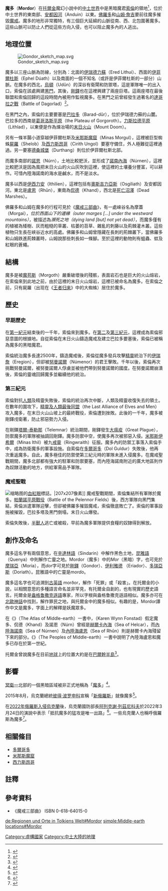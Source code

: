 {{noteTA
|G=LR
}}
{{Otheruses|subject=《[[魔戒|魔戒]]》中的地名|other=[[冥衛一|冥衛一]]上的一塊區域|魔多 (冥衛一)}}
{{中土大陸的地理
|name=魔多
|alias=
|description=索倫的領地
|time=[[第二紀元|第二紀元]]——[[第四紀元|第四紀元]]
|lord=[[索倫_(魔戒)|索倫]]
|location=[[安都因河|安都因河]]以東
|books=《[[魔戒|魔戒]]》
|image=Mordor.png
|caption=電影《[[魔戒電影三部曲|魔戒三部曲]]》中魔多的[[末日火山|末日火山]]及[[巴拉多|巴拉多]]{{efn|巴拉多（[[辛达林|辛达林]]：Barad-dûr ）在字義上的解釋是“黑塔”。}}。
}}
'''魔多'''（'''Mordor'''）在[[托爾金|托爾金]]魔幻小說中的[[中土世界|中土世界]]中是黑暗魔君[[索倫_(魔戒)|索倫]]的領地<ref name="幻想地名">{{Cite book|title=幻想地名事典|last=山北篤 監修|publisher=奇幻基地|year=2011年7月|isbn=978-986-6275-36-4|location=臺北}}</ref>，位於中土世界的東南部、[[安都因河|安都因河]]（Anduin）以東。[[佛羅多|佛羅多]]和[[山姆·詹吉|山姆·詹吉]]要前往魔多摧毀[[至尊魔戒|魔戒]]。魔多的地形非常獨特，有三個巨大延綿的山脈從南、西、北包圍著魔多。這些山脈可以防止人們從這些方向入侵，也可以阻止魔多內的人逃出。

== 地理位置 ==
[[File:Gondor_sketch_map.svg|thumb]]

魔多以三座山脈為防線，分別為：北面的[[伊瑞德力蘇|伊瑞德力蘇]]（Ered Lithui）、西面的[[伊菲爾杜斯|伊菲爾杜斯]]（Ephel Dúath）以及南面的一個不知名（或許是伊菲爾杜斯的一部分）山脈。在魔多的西北，[[烏頓|烏頓]]（Udûn）的深谷有衛閘和防禦塔，這是軍隊唯一的出入口，索倫在該處興建[[黑門_(中土大陸)|黑門]]，其後，[[剛鐸|剛鐸]]也在這裡興建了兩座巨塔。這兩座塔在最後聯盟和索倫回歸的這段時間內被用作監視魔多。在黑門之前曾經發生過著名的[[最後聯盟戰役|達哥拉之戰]]（Battle of Dagorlad）<ref>{{Cite book|title=魔戒武器聖戰|last=克理斯·史密斯|publisher=奇幻基地|year=2003年12月|isbn=986-7576-12-8|location=臺北}}</ref>。

在黑門之內，索倫的主要要塞是[[巴拉多|巴拉多]]（Barad-dûr），位於伊瑞德力蘇的山麓。巴拉多的西南是[[葛哥洛斯平原|葛哥洛斯平原]]（the Plateau of Gorgoroth）。[[力斯拉德平原|力斯拉德平原]]（Lithlad），以東便是作為煉冶場的[[末日火山|末日火山]]（Mount Doom）。

另有一條羊腸小道穿越伊菲爾杜斯及[[米那斯魔窟|米那斯魔窟]]（Minas Morgul），這裡被巨型蜘蛛[[屍羅|屍羅]]（Shelob）及[[西力斯昂哥|西力斯昂哥]]（Cirith Ungol）要塞守備住，外人極難從這裡通過。另一要塞[[德桑城堡|德桑城堡]]（Durthang）則位於伊菲爾杜斯北部。

而魔多南部的[[諾恩|諾恩]]（Núrn），土地比較肥沃，並形成了[[諾南內海|諾南內海]]（Núrnen），這裡比較肥沃是因為風把末日火山的火山灰吹到這裡，使這裡的土壤養分豐富，可以耕作。可惜內陸海諾南的海水是鹹水，而不是淡水。

魔多以西是[[伊西力安|伊西力安]]（Ithilien），這裡包括有[[奧斯吉力亞斯|奧斯吉力亞斯]]（Osgiliath）及安都因河。東北是[[盧恩|盧恩]]（Rhûn），東南為[[侃德|侃德]]（Khand），西北是[[死亡沼澤|死亡沼澤]]（Dead Marshes）。

佛羅多和山姆在魔多的行程可見於《[[魔戒三部曲|魔戒三部曲]]》，有一處崍谷名為摩蓋（Morgai），''位於西面山下的邊緣（outer marges [...] under the westward mountains）''，被描述為''瀕死之地（dying land [but] not yet dead）''，而魔多僅有的植被為矮樹、灰而粗糙的草叢、枯萎的苔草、雜亂的刺藤以及荊棘灌木叢。這些植物只生長在峽谷近水的高處。佛羅多和山姆曾隱藏在長刺的荊棘叢下，當佛羅多和山姆跌進荊棘叢時，山姆說那些刺長如一條腳。至於這裡的動物則有蛆蟲、蚊及紅眼的蒼蠅。

== 結構 ==
魔多是被[[魔苟斯|魔苟斯]]（Morgoth）嚴重破壞後的殘骸，表面岩石也是巨大的火山熔岩，在索倫來到此地之前，由於這裡的末日火山熔岩，這裡已被命名為魔多。在索倫之前，只有屍羅（出现在《[[王者归来|王者归来]]》中的大蜘蛛）居住於魔多。

== 歷史 ==
=== 早期歷史 ===
在[[第一紀元|第一紀元]]結束後的一千年，索倫來到魔多。在[[第二紀元|第二]]及[[第三紀元|第三紀元]]，這裡成為索倫邪惡意圖的根據地。自從索倫在末日火山鑄造魔戒及建立巴拉多要塞後，索倫已被稱為魔多的黑暗魔君。

索倫統治魔多長達2500年，鑄造魔戒後，索倫從魔多發兵攻擊[[精靈_(中土大陸)|精靈]]統治下的[[伊瑞詹|伊瑞詹]]（Eregion），但卻被[[努曼諾爾|努曼諾爾]]（Númenor）的君王擊敗。千年以後，索倫再次挑戰努曼諾爾，被努曼諾爾人俘虜並被他們帶到努曼諾爾的國度。在努曼諾爾崩潰後，索倫的靈魂回歸魔多並繼續他的統治。

=== 第三紀元 ===
索倫對抗[[人類_(中土大陸)|人類]]及精靈失敗後，索倫的統治再次中斷，人類及精靈收復失去的領土。在數年的圍攻下，[[精靈及人類最後同盟|精靈及人類最後同盟]]（the Last Alliance of Elves and Men）攻入魔多，在末日火山山坡上的最終戰役，索倫遭到挫敗。此後的一千年，魔多被剛鐸戌衛著，防止邪惡勢力入侵。

在剛鐸[[塔爾-泰勒那|塔爾-泰勒那]]（Telemnar）統治期間，剛鐸發生[[大瘟疫|大瘟疫]]（Great Plague），防禦魔多的軍隊被抽調回剛鐸。魔多防禦中空，使魔多再次被邪惡入侵。[[米那斯伊希爾|米那斯伊希爾]]（Minas Ithil）被九[[戒靈|戒靈]]（Ringwraith）征服。魔多內的防禦工事落入索倫手中，成為防衛魔多的軍事設施。自索倫在[[多爾哥多|多爾哥多]]（Dol Guldur）失敗後，他再次重返魔多。自此，魔多極佳的防禦使第三紀元時的軍隊未進入侵魔多。在魔戒聖戰期間，魔多北部都有強大的駐軍和防禦要塞，而內陸海諾南附近的廣大地區則作為奴隸活動的地方，供給軍需品予軍隊。

=== 魔戒聖戰 ===
[[File:Flag_of_Mordor.svg|缩略图]]的[[索倫之眼|血紅眼]]標誌。|207x207像素]]
魔戒聖戰期間，索倫集結所有軍隊於魔多。[[帕蘭諾平原戰役|帕蘭諾平原戰役]]（Battle of the Pelennor Fields）後，西方軍隊向黑門集結，索倫派遣軍隊迎擊，但卻被佛羅多摧毀魔戒，索倫徹底敗亡了。索倫的軍事設施被摧毀，巴拉多塔及黑門倒塌，末日火山爆發。

索倫失敗後，[[半獸人_(中土大陸)|半獸人]]逃亡或被殺，早前為魔多軍隊提供食糧的奴隸得到解放。

== 創作及命名 ==
魔多這名字有兩個意思，在[[辛達林語|辛達林語]]（Sindarin）中解作黑色土地，[[昆雅語|昆雅語]]（Quenya）中則解作亡靈之地。Mordor（魔多）中的''Mor''（黑暗）字，也可見於[[摩瑞亞|摩瑞亞]]（Moria），而''dor''字可見於[[剛鐸|剛鐸]]（Gondor）、[[伊利雅德|伊利雅德]] （Eriador）、[[多瑞亞斯|多瑞亞斯]]（Doriath）。昆雅語中的亡靈是''mordo''。

魔多這名字也可追溯到[[古英語|古英語]] morðor，解作「死罪」或「殺害」。在托爾金的小說，以相關意思的多種語言命名並非罕見，有托爾金自創的，也有現實的歷史語言。托爾金是[[盎格鲁撒克遜語|盎格鲁撒克遜語]]專家，所以字根與盎格鲁撒克遜語相似。魔多亦可在[[北歐神話|北歐神話]]中找到，解作罪民之地，與托爾金中的魔多相似。有趣的是，Mordor譯作中文是魔多，字面上的解釋是妖魔眾多。

在《{{le|中土大陸地圖集|The Atlas of Middle-earth}}》（The Atlas of Middle-earth）一書中，{{le|凱倫·韋恩·方斯坦|Karen Wynn Fonstad}}（Karen Wynn Fonstad）假定魔多、侃德（Khand）及諾恩（Núrn）曾經是[[赫爾卡內海|赫爾卡內海]]（Sea of Helcar），而[[內陸海諾南|內陸海諾南]]（Sea of Núrnen）及[[內陸海盧恩|內陸海盧恩]]（Sea of Rhûn）則是赫爾卡內海殘留下來的部分。《{{le|中土世界的人民|The Peoples of Middle-earth}}》（The Peoples of Middle-earth）一書中說明了內陸海盧恩和魔多已存在於第一世紀。

托爾金曾說魔多在目前[[地球|地球]]上的位置大約是在[[巴爾幹半島|巴爾幹半島]]<ref>{{Cite book|title=托爾金傳|url=https://archive.org/details/tuoerjinzhuantol00whit|last=麥可·懷特|publisher=聯經|year=2002年10月|isbn=957-08-2512-X|location=臺北}}</ref>{{Rp|181}}。

==影響==
[[冥衛一|冥衛一]]北部的一個黑暗區域被非正式地稱為「[[魔多_(冥衛一)|魔多]]」<ref>{{Cite news|url=http://www.extremetech.com/extreme/209998-nasa-unveils-historic-high-resolution-pluto-charon-and-hydra-photos-from-new-horizons-mission|title=NASA unveils historic, high-resolution Pluto, Charon, and Hydra photos from New Horizons mission|author=|date=2015-07-15|newspaper=ExtremeTech|accessdate=2018-10-24|language=en-US}}</ref>。

2015年8月，烏克蘭總統[[彼得·波罗申科|彼得·波罗申科]]宣稱「[[新俄羅斯|新俄羅斯]]」就像魔多<ref>{{cite news |url=https://www.bbc.com/news/av/world-europe-34037743 |title=Ukraine's Poroshenko: 'New Russia' is like 'Mordor' |publisher=BBC |date=2015-08-24}}</ref>。

在[[2022年俄羅斯入侵烏克蘭|2022年俄羅斯入侵烏克蘭]]後，烏克蘭國防部長[[阿列克謝·列茲尼科夫|阿列克謝·列茲尼科夫]]於2022年3月24日的演說中表示「抵抗魔多的猛攻是唯一出路」<ref>{{cite web |url=https://www.mil.gov.ua/en/news/2022/03/24/month-of-invincibility-%E2%80%93-address-of-the-minister-of-defense-of-ukraine-oleksii-reznikov/ |title=Month of invincibility – address of the Minister of Defense of Ukraine Oleksii Reznikov |date=2022-03-24 |quote=Hence, our only way is to withstand the onslaught of Mordor. }}</ref>。一些烏克蘭人也稱呼俄羅斯為魔多<ref>{{cite news |url=https://www.bbc.com/news/live/world-europe-61518209 |title=Why are Ukrainians calling Russians ‘orcs’? |publisher=BBC |date=2022-05-23}}</ref>。

==相關條目==
* [[多爾哥多|多爾哥多]]
* [[米那斯魔窟|米那斯魔窟]]
* [[西力斯昂哥|西力斯昂哥]]

==註釋==
{{notes}}

== 參考資料 ==
<div class="note-small">
<references />
</div>

*《魔戒三部曲》 ISBN 0-618-64015-0

{{Arda Realms Age2}}
{{Arda Realms Age3}}

{{DEFAULTSORT:Mordor}}
[[Category:虛構國家|Category:虛構國家]]
[[Category:中土大陸的地理|Category:中土大陸的地理]]

[[de:Regionen_und_Orte_in_Tolkiens_Welt#Mordor|de:Regionen und Orte in Tolkiens Welt#Mordor]]
[[simple:Middle-earth_locations#Mordor|simple:Middle-earth locations#Mordor]]